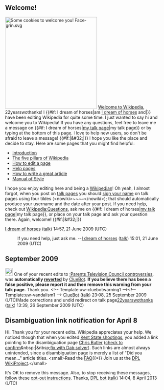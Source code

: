 <article id="23307200" title=User talk:22yearswothanks>
	<talkpage id="23307200" title="User talk:22yearswothanks">
== Welcome! ==

[[Image:Chocolate chip cookies.jpg|thumb|300px|Some cookies to welcome you! [[Image:Face-grin.svg|25px]]]] [[Wikipedia:Welcoming committee/Welcome to Wikipedia|Welcome to Wikipedia]], 22yearswothanks! I {{#if: I dream of horses|am [[User:I dream of horses|I dream of horses]] and|}} have been editing Wikipedia for quite some time. I just wanted to say hi and welcome you to Wikipedia! If you have any questions, feel free to leave me a message on {{#if: I dream of horses|[[User talk:I dream of horses|my talk page]]|my talk page}} or by typing ''{{tl|helpme}}'' at the bottom of this page. I love to help new users, so don't be afraid to leave a message! {{#if:|&amp;#32;{{{2}}}|}} I hope you like the place and decide to stay. Here are some pages that you might find helpful:
* [[Wikipedia:Introduction|Introduction]]
* [[Wikipedia:Five pillars|The five pillars of Wikipedia]]
* [[Wikipedia:How to edit a page|How to edit a page]]
* [[Help:Contents|Help pages]]
* [[Wikipedia:Article development|How to write a great article]]
* [[Wikipedia:Manual of Style|Manual of Style]]
I hope you enjoy editing here and being a [[Wikipedia:Wikipedians|Wikipedian]]! Oh yeah, I almost forgot, when you post on [[Wikipedia:Talk page|talk pages]] you should [[Wikipedia:Sign your posts on talk pages|sign your name]] on talk pages using four tildes (&lt;nowiki&gt;~~~~&lt;/nowiki&gt;); that should automatically produce your username and the date after your post.
If you need help, check out [[Wikipedia:Questions]], ask me on {{#if: I dream of horses|[[User talk:I dream of horses|my talk page]]|my talk page}}, or place {{tl|helpme}} on your talk page and ask your question there. Again, welcome! {{#if:|&amp;#32;{{{3}}}|}}
 
[[User:I dream of horses|I dream of horses]] ([[User talk:I dream of horses|talk]]) 14:57, 21 June 2009 (UTC)
:If you need help, just ask me. --[[User:I dream of horses|I dream of horses]] ([[User talk:I dream of horses|talk]]) 15:01, 21 June 2009 (UTC)

== September 2009 ==
[[Image:Information.svg|left|25px]] One of your recent edits to [[:Parents Television Council controversies]], was '''automatically [[Help:Reverting|reverted]]''' by [[User:ClueBot|ClueBot]].  '''If you believe there has been a false positive, please report it and then remove this warning from your talk page.'''  Thank you. &lt;!-- Template:uw-cluebotwarning1 --&gt;&lt;!-- Template:uw-vandalism1 --&gt; [[User:ClueBot|ClueBot]] ([[User talk:ClueBot|talk]]) 23:08, 25 September 2009 (UTC)Made corrections and undid redirect on talk page[[User:22yearswothanks|22yearswothanks]] ([[User talk:22yearswothanks#top|talk]]) 13:39, 26 September 2009 (UTC)

==Disambiguation link notification for April 8==

Hi. Thank you for your recent edits. Wikipedia appreciates your help. We noticed though that when you edited [[Kent State shootings]], you added a link pointing to the disambiguation page [[Chris Butler]] ([[tools:~dispenser/cgi-bin/dablinks.py/Kent_State_shootings|check to confirm]]&amp;nbsp;|&amp;nbsp;[[tools:~dispenser/cgi-bin/dab_solver.py/Kent_State_shootings|fix with Dab solver]]). Such links are almost always unintended, since a disambiguation page is merely a list of &quot;Did you mean...&quot; article titles. &lt;small&gt;Read the [[User:DPL bot/Dablink notification FAQ|FAQ]]{{*}} Join us at the [[Wikipedia:Disambiguation pages with links|DPL WikiProject]].&lt;/small&gt;

It's OK to remove this message. Also, to stop receiving these messages, follow these [[User:DPL bot|opt-out instructions]]. Thanks, [[User:DPL bot|DPL bot]] ([[User talk:DPL bot|talk]]) 14:04, 8 April 2013 (UTC)
	</talkpage>
</article>